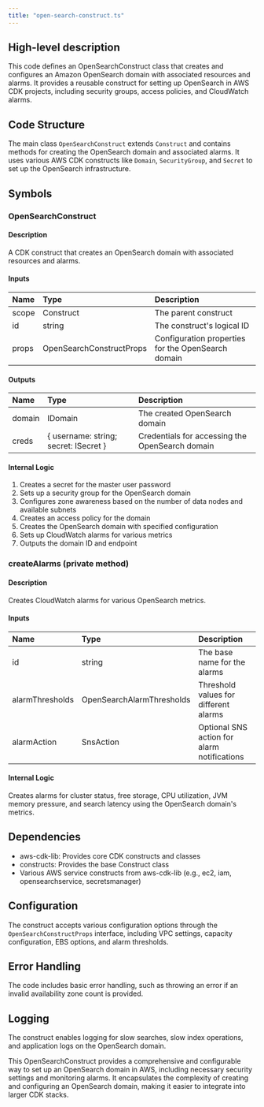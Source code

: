 ```yaml
---
title: "open-search-construct.ts"
---
```


## High-level description
This code defines an OpenSearchConstruct class that creates and configures an Amazon OpenSearch domain with associated resources and alarms. It provides a reusable construct for setting up OpenSearch in AWS CDK projects, including security groups, access policies, and CloudWatch alarms.

## Code Structure
The main class `OpenSearchConstruct` extends `Construct` and contains methods for creating the OpenSearch domain and associated alarms. It uses various AWS CDK constructs like `Domain`, `SecurityGroup`, and `Secret` to set up the OpenSearch infrastructure.

## Symbols

### OpenSearchConstruct
#### Description
A CDK construct that creates an OpenSearch domain with associated resources and alarms.

#### Inputs
| Name | Type | Description |
|:-----|:-----|:------------|
| scope | Construct | The parent construct |
| id | string | The construct's logical ID |
| props | OpenSearchConstructProps | Configuration properties for the OpenSearch domain |

#### Outputs
| Name | Type | Description |
|:-----|:-----|:------------|
| domain | IDomain | The created OpenSearch domain |
| creds | { username: string; secret: ISecret } | Credentials for accessing the OpenSearch domain |

#### Internal Logic
1. Creates a secret for the master user password
2. Sets up a security group for the OpenSearch domain
3. Configures zone awareness based on the number of data nodes and available subnets
4. Creates an access policy for the domain
5. Creates the OpenSearch domain with specified configuration
6. Sets up CloudWatch alarms for various metrics
7. Outputs the domain ID and endpoint

### createAlarms (private method)
#### Description
Creates CloudWatch alarms for various OpenSearch metrics.

#### Inputs
| Name | Type | Description |
|:-----|:-----|:------------|
| id | string | The base name for the alarms |
| alarmThresholds | OpenSearchAlarmThresholds | Threshold values for different alarms |
| alarmAction | SnsAction | Optional SNS action for alarm notifications |

#### Internal Logic
Creates alarms for cluster status, free storage, CPU utilization, JVM memory pressure, and search latency using the OpenSearch domain's metrics.

## Dependencies
- aws-cdk-lib: Provides core CDK constructs and classes
- constructs: Provides the base Construct class
- Various AWS service constructs from aws-cdk-lib (e.g., ec2, iam, opensearchservice, secretsmanager)

## Configuration
The construct accepts various configuration options through the `OpenSearchConstructProps` interface, including VPC settings, capacity configuration, EBS options, and alarm thresholds.

## Error Handling
The code includes basic error handling, such as throwing an error if an invalid availability zone count is provided.

## Logging
The construct enables logging for slow searches, slow index operations, and application logs on the OpenSearch domain.

This OpenSearchConstruct provides a comprehensive and configurable way to set up an OpenSearch domain in AWS, including necessary security settings and monitoring alarms. It encapsulates the complexity of creating and configuring an OpenSearch domain, making it easier to integrate into larger CDK stacks.